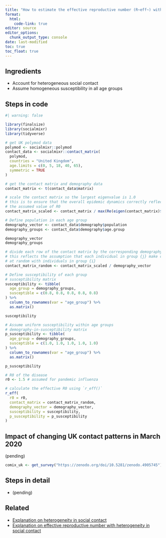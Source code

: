 ```yaml
---
title: "How to estimate the effective reproductive number (R~eff~) with heterogeneity in social contact?"
format: 
  html:
    code-link: true
editor: source
editor_options: 
  chunk_output_type: console
date: last-modified
toc: true
toc_float: true
---
```


## Ingredients

- Account for heterogeneous social contact
- Assume homogeneous susceptibility in all age groups

## Steps in code

```r
#| warning: false

library(finalsize)
library(socialmixr)
library(tidyverse)

# get UK polymod data
polymod <- socialmixr::polymod
contact_data <- socialmixr::contact_matrix(
  polymod,
  countries = "United Kingdom",
  age.limits = c(0, 5, 18, 40, 65),
  symmetric = TRUE
)

# get the contact matrix and demography data
contact_matrix <- t(contact_data$matrix)

# scale the contact matrix so the largest eigenvalue is 1.0
# this is to ensure that the overall epidemic dynamics correctly reflect
# the assumed value of R0
contact_matrix_scaled <- contact_matrix / max(Re(eigen(contact_matrix)$values))

# Define population in each age group
demography_vector <- contact_data$demography$population
demography_groups <- contact_data$demography$age.group

demography_vector
demography_groups

# divide each row of the contact matrix by the corresponding demography
# this reflects the assumption that each individual in group {j} make contacts
# at random with individuals in group {i}
contact_matrix_random <- contact_matrix_scaled / demography_vector

# Define susceptibility of each group
# susceptibility matrix
susceptibility <- tibble(
  age_group = demography_groups,
  susceptible = c(0.8, 0.8, 0.8, 0.8, 0.8)
) %>%
  column_to_rownames(var = "age_group") %>%
  as.matrix()

susceptibility

# Assume uniform susceptibility within age groups
# demography-in-susceptibility matrix
p_susceptibility <- tibble(
  age_group = demography_groups,
  susceptible = c(1.0, 1.0, 1.0, 1.0, 1.0)
) %>%
  column_to_rownames(var = "age_group") %>%
  as.matrix()

p_susceptibility

# R0 of the disease
r0 <- 1.5 # assumed for pandemic influenza

# calculate the effective R0 using `r_eff()`
r_eff(
  r0 = r0,
  contact_matrix = contact_matrix_random,
  demography_vector = demography_vector,
  susceptibility = susceptibility,
  p_susceptibility = p_susceptibility
)
```

## Impact of changing UK contact patterns in March 2020

(pending)
```r
comix_uk <- get_survey("https://zenodo.org/doi/10.5281/zenodo.4905745")
```

## Steps in detail

- (pending)

## Related

- [Explanation on heterogeneity in social contact](https://epiverse-trace.github.io/finalsize/articles/varying_contacts.html)
- [Explanation on effective reproductive number with heterogeneity in social contact](https://epiverse-trace.github.io/finalsize/articles/varying_susceptibility.html#calculate-the-effective-r_0)
